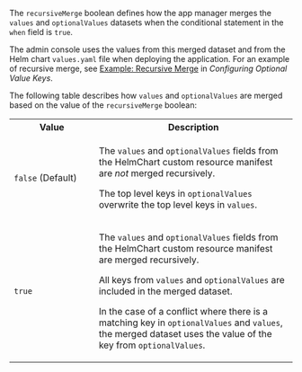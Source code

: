 The `recursiveMerge` boolean defines how the app manager merges the `values` and `optionalValues` datasets when the conditional statement in the `when` field is `true`.

The admin console uses the values from this merged dataset and from the Helm chart `values.yaml` file when deploying the application. For an example of recursive merge, see [Example: Recursive Merge](/vendor/helm-optional-value-keys#example-recursive-merge) in _Configuring Optional Value Keys_.        

The following table describes how `values` and `optionalValues` are merged based on the value of the `recursiveMerge` boolean:

<table>
  <tr>
    <th width="30%">Value</th>
    <th>Description</th>
  </tr>
  <tr>
    <td><code>false</code> (Default)</td>
    <td><p>The <code>values</code> and <code>optionalValues</code> fields from the HelmChart custom resource manifest are <em>not</em> merged recursively.</p>
    <p>The top level keys in <code>optionalValues</code> overwrite the top level keys in <code>values</code>.</p>
    </td>
  </tr>
  <tr>
    <td><code>true</code></td>    
    <td><p>The <code>values</code> and <code>optionalValues</code> fields from the HelmChart custom resource manifest are merged recursively.</p>
    <p>All keys from <code>values</code> and <code>optionalValues</code> are included in the merged dataset.</p>
    <p>In the case of a conflict where there is a matching key in <code>optionalValues</code> and <code>values</code>, the merged dataset uses the value of the key from <code>optionalValues</code>.</p>
    </td>
  </tr>
</table>